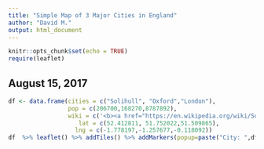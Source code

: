 ```yaml
---
title: "Simple Map of 3 Major Cities in England"
author: "David M."
output: html_document
---
```


```r
knitr::opts_chunk$set(echo = TRUE)
require(leaflet)
```

## August 15, 2017

```r
df <- data.frame(cities = c("Solihull", "Oxford","London"),
                 pop = c(206700,168270,8787892),
                 wiki = c('<b><a href="https://en.wikipedia.org/wiki/Solihull"> Solihull</a></b>', '<b><a href="https://en.wikipedia.org/wiki/Oxford">Oxford</a></b>', '<b><a href="https://en.wikipedia.org/wiki/London">London</a></b>'),
                    lat = c(52.412811, 51.752022,51.509865),
                   lng = c(-1.778197,-1.257677,-0.118092))
df  %>% leaflet() %>% addTiles() %>% addMarkers(popup=paste("City: ",df$wiki,"<br/>","Population: ", df$pop))
```


